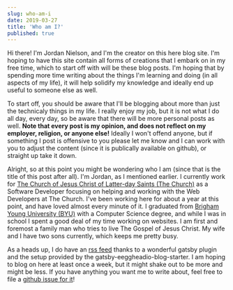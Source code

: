 ```yaml
---
slug: who-am-i
date: 2019-03-27
title: 'Who am I?'
published: true
---
```


Hi there! I'm Jordan Nielson, and I'm the creator on this here blog site. I'm
hoping to have this site contain all forms of creations that I embark on in my
free time, which to start off with will be these blog posts. I'm hoping that by
spending more time writing about the things I'm learning and doing (in all
aspects of my life), it will help solidify my knowledge and ideally end up
useful to someone else as well.

To start off, you should be aware that I'll be blogging about more than just the
technicaly things in my life. I really enjoy my job, but it is not what I do all
day, every day, so be aware that there will be more personal posts as well.
**Note that every post is my opinion, and does not reflect on my employer,
religion, or anyone else!** Ideally I won't offend anyone, but if something I
post is offensive to you please let me know and I can work with you to adjust
the content (since it is publically available on github), or straight up take it
down.

Alright, so at this point you might be wondering who I am (since that is the
title of this post after all). I'm Jordan, as I mentioned earlier. I currently
work for
[The Church of Jesus Christ of Latter-day Saints (The Church)](https://churchofjesuschrist.org)
as a Software Developer focusing on helping and working with the Web Developers
at The Church. I've been working here for about a year at this point, and have
loved almost every minute of it. I graduated from
[Brigham Young University (BYU)](https://byu.edu) with a Computer Science
degree, and while I was in school I spent a good deal of my time working on
websites. I am first and foremost a family man who tries to live The Gospel of
Jesus Christ. My wife and I have two sons currently, which keeps me pretty busy.

As a heads up, I do have an [rss feed](https://jnielson.com/rss.xml) thanks to a
wonderful gatsby plugin and the setup provided by the
gatsby-eeggheadio-blog-starter. I am hoping to blog on here at least once a
week, but it might shake out to be more and might be less. If you have anything
you want me to write about, feel free to file a
[github issue for it](https://github.com/jnielson94/gatsby-starter-egghead-blog/issues/new)!
